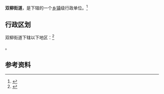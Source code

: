 {{中国乡级行政区|42/01/17/009/000}}

'''双柳街道'''，是{{PRC admin/fullname|42/01/17/009/000|3}}下辖的一个[[乡镇|乡镇]]级行政单位。<ref>{{PRC admin/ref sgc|{{PRC admin/parent|42/01/17/009/000}}}}</ref>

== 行政区划 ==

双柳街道下辖以下地区：<ref>{{PRC admin/ref sgc|42/01/17/009/000}}</ref>

{{PRC admin/children|42/01/17/009/000}}。

== 参考资料 ==

{{reflist}}

{{行政区划小作品}}
{{PRC admin/navcat|42/01/17/009/000}}